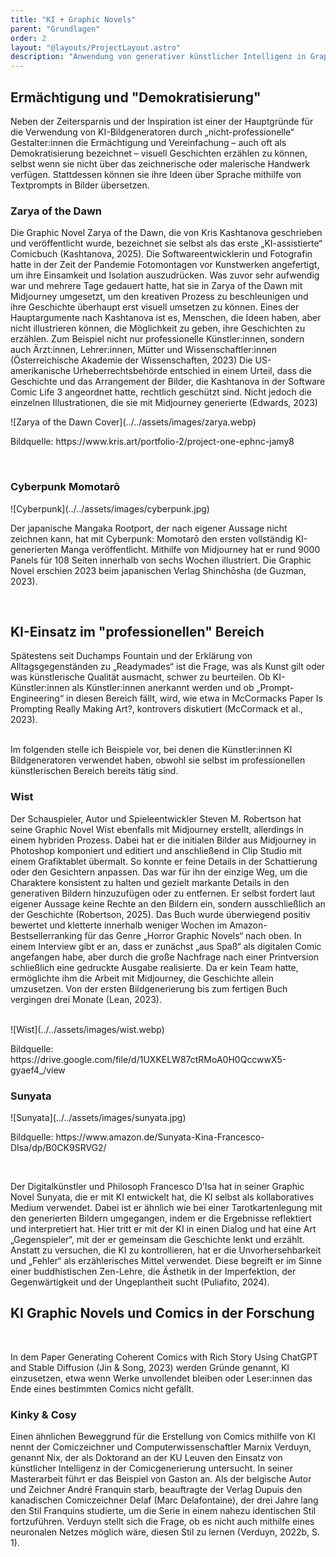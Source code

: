 ```yaml
---
title: "KI + Graphic Novels"
parent: "Grundlagen"
order: 2
layout: "@layouts/ProjectLayout.astro"
description: "Anwendung von generativer künstlicher Intelligenz in Graphic Novels."
---
```


## Ermächtigung und "Demokratisierung"
Neben der Zeitersparnis und der Inspiration ist einer der Hauptgründe für die Verwendung
von KI-Bildgeneratoren durch „nicht-professionelle“ Gestalter:innen die Ermächtigung
und Vereinfachung – auch oft als Demokratisierung
bezeichnet – visuell Geschichten erzählen zu können, selbst wenn sie nicht über das
zeichnerische oder malerische Handwerk verfügen. Stattdessen können sie ihre Ideen
über Sprache mithilfe von Textprompts in Bilder übersetzen.

### Zarya of the Dawn

<div class="grid-layout">
  <div class="">
    <p class="">Die Graphic Novel Zarya of the Dawn, die von Kris Kashtanova geschrieben und veröffentlicht wurde,
      bezeichnet sie selbst als das erste „KI-assistierte“ Comicbuch (Kashtanova, 2025).
      Die Softwareentwicklerin und Fotografin hatte in der Zeit der Pandemie Fotomontagen vor Kunstwerken angefertigt,
      um ihre Einsamkeit und Isolation auszudrücken. Was zuvor sehr aufwendig war und mehrere Tage gedauert hatte, hat
      sie in Zarya of the Dawn mit Midjourney umgesetzt, um den kreativen Prozess zu beschleunigen und ihre Geschichte
      überhaupt erst visuell umsetzen zu können.
      Eines der Hauptargumente nach Kashtanova ist es, Menschen, die Ideen haben, aber nicht illustrieren können, die
      Möglichkeit zu geben, ihre Geschichten zu erzählen. Zum Beispiel nicht nur professionelle Künstler:innen, sondern
      auch Ärzt:innen, Lehrer:innen, Mütter und Wissenschaftler:innen (Österreichische Akademie der Wissenschaften,
      2023)
      Die US-amerikanische Urheberrechtsbehörde entschied in einem Urteil, dass die Geschichte und das Arrangement der
      Bilder, die Kashtanova in der Software Comic Life 3 angeordnet hatte, rechtlich geschützt sind. Nicht jedoch die
      einzelnen Illustrationen, die sie mit Midjourney generierte (Edwards, 2023)</p>

  </div>
  <div class="">
    ![Zarya of the Dawn Cover](../../assets/images/zarya.webp)
    <p class="image-source">Bildquelle: https://www.kris.art/portfolio-2/project-one-ephnc-jamy8</p>
    <br />
    <Reference title="Zarya of the Dawn" type="website" authors="Kashtanova, K." year="2025"
      link="https://www.kris.art/portfolio-2/project-one-ephnc-jamy8" />
  </div>
</div>

### Cyberpunk Momotarō

<div class="grid-layout">
  <div class="">
 ![Cyberpunk](../../assets/images/cyberpunk.jpg)
    <br />
  </div>
  <div class="">
      <p class="">Der japanische Mangaka Rootport, der nach eigener Aussage nicht zeichnen kann, hat mit Cyberpunk: Momotarō den ersten vollständig KI-generierten Manga veröffentlicht. Mithilfe von Midjourney hat er rund 9000 Panels für 108 Seiten innerhalb von sechs Wochen illustriert. Die Graphic Novel erschien 2023 beim japanischen Verlag Shinchōsha (de Guzman, 2023).</p>
      <br />
          <Reference 
          title="Cyberpunk Momotarō – Could AI replace our favourite Mangaka?" 
          type="website"
          label="Link zum Artikel" 
          authors="" 
          year="2023"
      link="https://sabukaru.online/articles/cyberpunk-momotar-could-ai-replace-our-favourite-mangaka" />
  </div>
</div>

## KI-Einsatz im "professionellen" Bereich

<div class="grid-layout">
  <div class="">
<p/> Spätestens seit Duchamps Fountain und der Erklärung von Alltagsgegenständen zu „Readymades“ ist die Frage, was als Kunst gilt oder was künstlerische Qualität ausmacht, schwer zu beurteilen. Ob KI-Künstler:innen als Künstler:innen anerkannt werden und ob „Prompt-Engineering“ in diesen Bereich fällt, wird, wie etwa in McCormacks Paper Is Prompting Really Making Art?, kontrovers diskutiert (McCormack et al., 2023).
  </div>
  <Reference 
  title="Is Prompting Really Making Art?"
  type="paper"
  authors="McCormack, J., Gambardella, C. C., Rajcic, N., Krol, S. J., Llano, M. T., & Yang, M."
  year="2023"     
  link="https://arxiv.org/abs/2301.13049" />
</div>
<br />
Im folgenden stelle ich Beispiele vor, bei denen die Künstler:innen KI Bildgeneratoren verwendet haben, obwohl sie selbst im professionellen künstlerischen Bereich bereits tätig sind.

### Wist

<div class="grid-layout">
  <div class="">
    <p class="">Der Schauspieler, Autor und Spieleentwickler Steven M. Robertson hat seine Graphic Novel Wist ebenfalls mit Midjourney erstellt, allerdings in einem hybriden Prozess. Dabei hat er die initialen Bilder aus Midjourney in Photoshop komponiert und editiert und anschließend in Clip Studio mit einem Grafiktablet übermalt. So konnte er feine Details in der Schattierung oder den Gesichtern anpassen. Das war für ihn der einzige Weg, um die Charaktere konsistent zu halten und gezielt markante Details in den generativen Bildern hinzuzufügen oder zu entfernen. Er selbst fordert laut eigener Aussage keine Rechte an den Bildern ein, sondern ausschließlich an der Geschichte (Robertson, 2025). 
Das Buch wurde überwiegend positiv bewertet und kletterte innerhalb weniger Wochen im Amazon-Bestsellerranking für das Genre „Horror Graphic Novels“ nach oben. In einem Interview gibt er an, dass er zunächst „aus Spaß“ als digitalen Comic angefangen habe, aber durch die große Nachfrage nach einer Printversion schließlich eine gedruckte Ausgabe realisierte. Da er kein Team hatte, ermöglichte ihm die Arbeit mit Midjourney, die Geschichte allein umzusetzen. Von der ersten Bildgenerierung bis zum fertigen Buch vergingen drei Monate (Lean, 2023).</p>
    <br />
    <Reference title="Wist" label="Link zur Webseite der Graphic Novel" authors="Robertson, S. M." year="2023"
      link="https://www.wistseries.com/" />

  </div>
  <div class="">
    ![Wist](../../assets/images/wist.webp)
    <p class="image-source">Bildquelle: https://drive.google.com/file/d/1UXKELW87ctRMoA0H0QccwwX5-gyaef4_/view</p>

  </div>
</div>

### Sunyata

<div class="grid-layout">
  <div class="">
    ![Sunyata](../../assets/images/sunyata.jpg)
    <p class="image-source">Bildquelle: https://www.amazon.de/Sunyata-Kina-Francesco-DIsa/dp/B0CK9SRVG2/</p>
    <br />
    </div>
  <div class="">
<p/>Der Digitalkünstler und Philosoph Francesco D’Isa hat in seiner Graphic Novel Sunyata, die er mit KI entwickelt hat, die KI selbst als kollaboratives Medium verwendet. Dabei ist er ähnlich wie bei einer Tarotkartenlegung mit den generierten Bildern umgegangen, indem er die Ergebnisse reflektiert und interpretiert hat. Hier tritt er mit der KI in einen Dialog und hat eine Art „Gegenspieler“, mit der er gemeinsam die Geschichte lenkt und erzählt.
Anstatt zu versuchen, die KI zu kontrollieren, hat er die Unvorhersehbarkeit und „Fehler“ als erzählerisches Mittel verwendet. Diese begreift er im Sinne einer buddhistischen Zen-Lehre, die Ästhetik in der Imperfektion, der Gegenwärtigkeit und der Ungeplantheit sucht (Puliafito, 2024).
<br />
<Reference 
  title="Exploring Generative Art with Francesco D'Isa"   
  label="Interview mit Francesco D'Isa"
  authors="D'Isa, Francesco"
  year="2024"
  link="https://aimuse.substack.com/p/exploring-generative-art-with-francesco" /
  >
  </div>
</div>


## KI Graphic Novels und Comics in der Forschung

<br />
<div class="grid-layout">
  <div class="">
    <p class="">In dem Paper Generating Coherent Comics with Rich Story Using ChatGPT and Stable Diffusion (Jin & Song, 2023) werden Gründe genannt, KI einzusetzen, etwa wenn Werke unvollendet bleiben oder Leser:innen das Ende eines bestimmten Comics nicht gefällt.</p>
  </div>
  <div class="">
<Reference 
  title="Generating Coherent Comics with Rich Story Using ChatGPT and Stable Diffusion" 
  type="paper"
  authors="Jin, Y., & Song, Y."
  year="2023"
  link="https://arxiv.org/abs/2310.03092" />

  </div>
</div>

### Kinky & Cosy

<div class="grid-layout">
  <div class="">
    <Reference 
  title="Comic Art Generation using GANs"   
  label="Link zur Masterarbeit"  
  authors="Verduyn, M."
  year="2022"
  link="https://www.nix.be/assets/pdf/Masterproef_MarnixVerduyn_KUL_MAI_2022.pdf" />
    </div>
  <div class="">
<p>Einen ähnlichen Beweggrund für die Erstellung von Comics mithilfe von KI nennt der Comiczeichner und Computerwissenschaftler Marnix Verduyn, genannt Nix, der als Doktorand an der KU Leuven den Einsatz von künstlicher Intelligenz in der Comicgenerierung untersucht. In seiner Masterarbeit führt er das Beispiel von Gaston an. Als der belgische Autor und Zeichner André Franquin starb, beauftragte der Verlag Dupuis den kanadischen Comiczeichner Delaf (Marc Delafontaine), der drei Jahre lang den Stil Franquins studierte, um die Serie in einem nahezu identischen Stil fortzuführen. Verduyn stellt sich die Frage, ob es nicht auch mithilfe eines neuronalen Netzes möglich wäre, diesen Stil zu lernen (Verduyn, 2022b, S. 1).</p>
  </div>
</div>